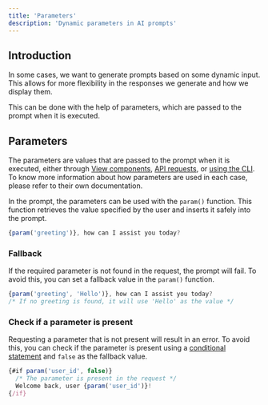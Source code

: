 ```yaml
---
title: 'Parameters'
description: 'Dynamic parameters in AI prompts'
---
```


## Introduction
In some cases, we want to generate prompts based on some dynamic input. This allows for more flexibility in the responses we generate and how we display them.

This can be done with the help of parameters, which are passed to the prompt when it is executed.

## Parameters
The parameters are values that are passed to the prompt when it is executed, either through [View components](/views/basics/running-prompts#parameters), [API requests](/guides/examples/api#4-1-passing-parameters-to-your-prompts), or [using the CLI](/guides/development/latitude-cli#passing-parameters). To know more information about how parameters are used in each case, please refer to their own documentation.

In the prompt, the parameters can be used with the `param()` function. This function retrieves the value specified by the user and inserts it safely into the prompt.

```jsx
{param('greeting')}, how can I assist you today?
```

### Fallback

If the required parameter is not found in the request, the prompt will fail. To avoid this, you can set a fallback value in the `param()` function.

```jsx
{param('greeting', 'Hello')}, how can I assist you today?
/* If no greeting is found, it will use 'Hello' as the value */
```

### Check if a parameter is present

Requesting a parameter that is not present will result in an error. To avoid this, you can check if the parameter is present using a [conditional statement](/prompts/logic/if-else) and `false` as the fallback value.

```jsx
{#if param('user_id', false)}
  /* The parameter is present in the request */
  Welcome back, user {param('user_id')}!
{/if}
```
